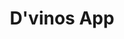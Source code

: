 ---
title: D'vinos App
slug: "dvinos-app"
order: 3
socialImage: 'og-image.png'
published: true
aboutcompany: D'vinos is a wine store in Brazil, they are specialized in wines but the store sells another drinks too, like whisky and special beers.
project: D'vinos has an e-commerce operation based on Magento 2, so because of this they needed an iOs and Android app fully integrated with Magento backoffice, turning the app in a storefront of Magento and the user experience was totally based between the data exchange between Magento an the app.
tags: [
    'UI',
    'UX',
    'Magento 2',
    'iOs',
    'Android'
]
colorone: "#AB0B13"
colortwo: "#590004"
mock: 'mock.png'
mockMobile: 'mock-mobile.png'
gallery: [
    'danilo-nobre-mobile-home.png',
    'danilo-nobre-mobile-product.png',
    'danilo-nobre-mobile-categories.png',
    'danilo-nobre-mobile-search.png',
    'danilo-nobre-mobile-account.png'
]
---